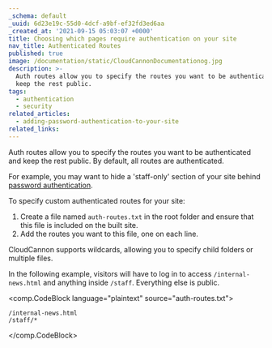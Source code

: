```yaml
---
_schema: default
_uuid: 6d23e19c-55d0-4dcf-a9bf-ef32fd3ed6aa
_created_at: '2021-09-15 05:03:07 +0000'
title: Choosing which pages require authentication on your site
nav_title: Authenticated Routes
published: true
image: /documentation/static/CloudCannonDocumentationog.jpg
description: >-
  Auth routes allow you to specify the routes you want to be authenticated and
  keep the rest public.
tags:
  - authentication
  - security
related_articles:
  - adding-password-authentication-to-your-site
related_links:
---
```

Auth routes allow you to specify the routes you want to be authenticated and keep the rest public. By default, all routes are authenticated.

For example, you may want to hide a 'staff-only' section of your site behind [password authentication](/documentation/articles/enable-password-authentication/).

To specify custom authenticated routes for your site:

1. Create a file named `auth-routes.txt` in the root folder and ensure that this file is included on the built site. 
2. Add the routes you want to this file, one on each line.

CloudCannon supports wildcards, allowing you to specify child folders or multiple files.

In the following example, visitors will have to log in to access `/internal-news.html` and anything inside `/staff`. Everything else is public.

<comp.CodeBlock language="plaintext" source="auth-routes.txt">
```
/internal-news.html
/staff/*
```
</comp.CodeBlock>